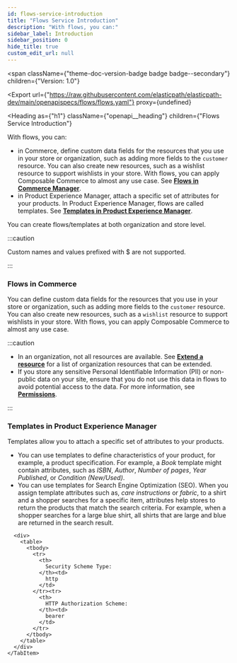 ```yaml
---
id: flows-service-introduction
title: "Flows Service Introduction"
description: "With flows, you can:"
sidebar_label: Introduction
sidebar_position: 0
hide_title: true
custom_edit_url: null
---
```



<span
  className={"theme-doc-version-badge badge badge--secondary"}
  children={"Version: 1.0"}
>
</span>

<Export
  url={"https://raw.githubusercontent.com/elasticpath/elasticpath-dev/main/openapispecs/flows/flows.yaml"}
  proxy={undefined}
>
  
</Export>

<Heading
  as={"h1"}
  className={"openapi__heading"}
  children={"Flows Service Introduction"}
>
</Heading>




With flows, you can:
 
- in Commerce, define custom data fields for the resources that you use in your store or organization, such as adding more fields to the `customer` resource. You can also create new resources, such as a wishlist resource to support wishlists in your store. With flows, you can apply Composable Commerce to almost any use case. See [**Flows in Commerce Manager**](#flows-in-commerce).
- in Product Experience Manager, attach a specific set of attributes for your products. In Product Experience Manager, flows are called templates. See [**Templates in Product Experience Manager**](#templates-in-product-experience-manager).
 
You can create flows/templates at both organization and store level.
 
:::caution

Custom names and values prefixed with $ are not supported.
 
::: 
 
### Flows in Commerce
 
You can define custom data fields for the resources that you use in your store or organization, such as adding more fields to the `customer` resource. You can also create new resources, such as a `wishlist` resource to support wishlists in your store. With flows, you can apply Composable Commerce to almost any use case.

:::caution
 
- In an organization, not all resources are available. See [**Extend a resource**](https://elasticpath.dev/guides/Custom%20Data/extend-any-resource) for a list of organization resources that can be extended.
- If you store any sensitive Personal Identifiable Information (PII) or non-public data on your site, ensure that you do not use this data in flows to avoid potential access to the data. For more information, see [**Permissions**](/docs/authentication/Tokens/permissions).
 
:::
 
### Templates in Product Experience Manager
 
 Templates allow you to attach a specific set of attributes to your products.
 
 - You can use templates to define characteristics of your product, for example, a product specification. For example, a *Book* template might contain attributes, such as *ISBN*, *Author*, *Number of pages*, *Year Published*, or *Condition (New/Used)*.
 - You can use templates for Search Engine Optimization (SEO). When you assign template attributes such as, *care instructions* or *fabric*, to a shirt and a shopper searches for a specific item, attributes help stores to return the products that match the search criteria. For example, when a shopper searches for a large blue shirt, all shirts that are large and blue are returned in the search result.


<div
  style={{"marginBottom":"2rem"}}
>
  <Heading
    id={"authentication"}
    as={"h2"}
    className={"openapi-tabs__heading"}
    children={"Authentication"}
  >
  </Heading><SchemaTabs
    className={"openapi-tabs__security-schemes"}
  >
    <TabItem
      label={"HTTP: Bearer Auth"}
      value={"bearerAuth"}
    >
      
      
      
      
      <div>
        <table>
          <tbody>
            <tr>
              <th>
                Security Scheme Type:
              </th><td>
                http
              </td>
            </tr><tr>
              <th>
                HTTP Authorization Scheme:
              </th><td>
                bearer
              </td>
            </tr>
          </tbody>
        </table>
      </div>
    </TabItem>
  </SchemaTabs>
</div>
      